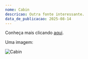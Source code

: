 ```yaml
---
nome: Cabin
descricao: Outra fonte interessante.
data_de_publicacao: 2025-08-14
---
```

Conheça mais clicando [aqui](https://fonts.google.com/specimen/Cabin).

Uma imagem:

![Cabin](./cabin-1.jpg)
